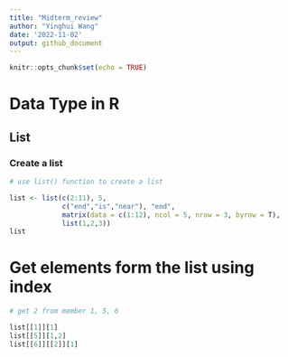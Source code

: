 ```yaml
---
title: "Midterm_review"
author: "Yinghui Wang"
date: '2022-11-02'
output: github_document
---
```


```r
knitr::opts_chunk$set(echo = TRUE)
```

# Data Type in R

## List

### Create a list
```r
# use list() function to create a list

list <- list(c(2:11), 5, 
             c("end","is","near"), "end", 
             matrix(data = c(1:12), ncol = 5, nrow = 3, byrow = T),
             list(1,2,3))
list
```
# Get elements form the list using index
```r
# get 2 from member 1, 5, 6

list[[1]][1]
list[[5]][1,2]
list[[6]][[2]][1]
```
